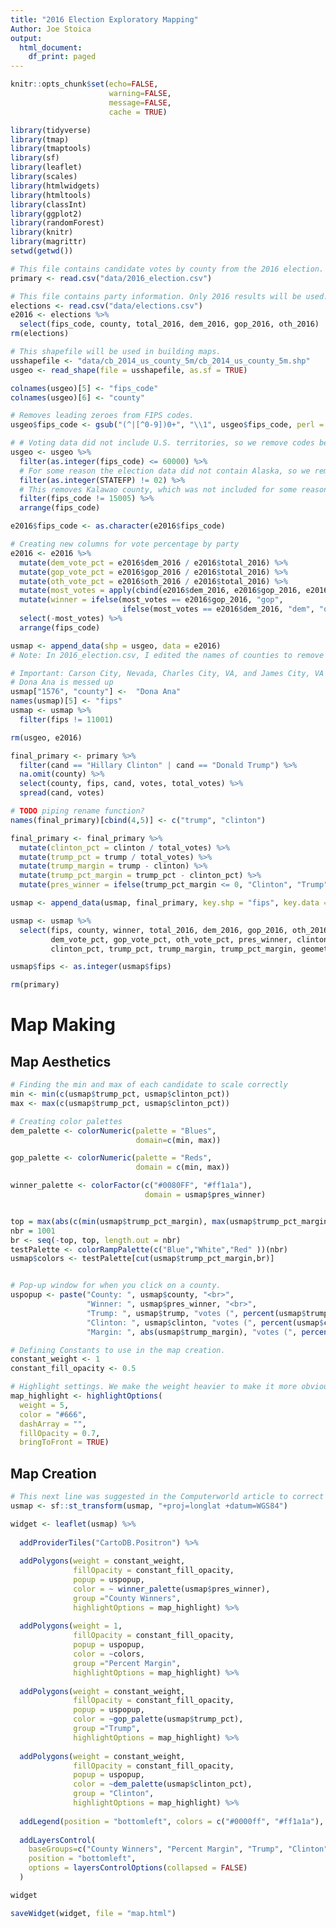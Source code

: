 ```yaml
---
title: "2016 Election Exploratory Mapping"
Author: Joe Stoica 
output:
  html_document:
    df_print: paged
---
```


```r
knitr::opts_chunk$set(echo=FALSE,
                      warning=FALSE,
                      message=FALSE,
                      cache = TRUE)

library(tidyverse)
library(tmap)
library(tmaptools)
library(sf)
library(leaflet)
library(scales)
library(htmlwidgets)
library(htmltools)
library(classInt)
library(ggplot2)
library(randomForest)
library(knitr)
library(magrittr)
setwd(getwd())
```

```r
# This file contains candidate votes by county from the 2016 election.
primary <- read.csv("data/2016_election.csv")

# This file contains party information. Only 2016 results will be used. 
elections <- read.csv("data/elections.csv") 
e2016 <- elections %>% 
  select(fips_code, county, total_2016, dem_2016, gop_2016, oth_2016)
rm(elections)

# This shapefile will be used in building maps. 
usshapefile <- "data/cb_2014_us_county_5m/cb_2014_us_county_5m.shp" 
usgeo <- read_shape(file = usshapefile, as.sf = TRUE)
```

```r
colnames(usgeo)[5] <- "fips_code" 
colnames(usgeo)[6] <- "county" 

# Removes leading zeroes from FIPS codes. 
usgeo$fips_code <- gsub("(^|[^0-9])0+", "\\1", usgeo$fips_code, perl = TRUE) 

# # Voting data did not include U.S. territories, so we remove codes below 60000.
usgeo <- usgeo %>%
  filter(as.integer(fips_code) <= 60000) %>%
  # For some reason the election data did not contain Alaska, so we remove it (Alaska FIPS start with 2).
  filter(as.integer(STATEFP) != 02) %>%
  # This removes Kalawao county, which was not included for some reason.
  filter(fips_code != 15005) %>%
  arrange(fips_code)

```

```r
e2016$fips_code <- as.character(e2016$fips_code) 

# Creating new columns for vote percentage by party
e2016 <- e2016 %>% 
  mutate(dem_vote_pct = e2016$dem_2016 / e2016$total_2016) %>% 
  mutate(gop_vote_pct = e2016$gop_2016 / e2016$total_2016) %>% 
  mutate(oth_vote_pct = e2016$oth_2016 / e2016$total_2016) %>% 
  mutate(most_votes = apply(cbind(e2016$dem_2016, e2016$gop_2016, e2016$oth_2016), 1, max)) %>% 
  mutate(winner = ifelse(most_votes == e2016$gop_2016, "gop",
                         ifelse(most_votes == e2016$dem_2016, "dem", "oth"))) %>% 
  select(-most_votes) %>% 
  arrange(fips_code)
```

```r
usmap <- append_data(shp = usgeo, data = e2016)
# Note: In 2016_election.csv, I edited the names of counties to remove "county" from the end of every county. I also removed "parish" and "city." When I get time I'll do this in R for reproduceability's sake

# Important: Carson City, Nevada, Charles City, VA, and James City, VA all need to keep "city"" in their name.
# Dona Ana is messed up
usmap["1576", "county"] <-  "Dona Ana"
names(usmap)[5] <- "fips"
usmap <- usmap %>% 
  filter(fips != 11001)

rm(usgeo, e2016)
```

```r
final_primary <- primary %>% 
  filter(cand == "Hillary Clinton" | cand == "Donald Trump") %>% 
  na.omit(county) %>% 
  select(county, fips, cand, votes, total_votes) %>% 
  spread(cand, votes) 

# TODO piping rename function?
names(final_primary)[cbind(4,5)] <- c("trump", "clinton")

final_primary <- final_primary %>% 
  mutate(clinton_pct = clinton / total_votes) %>% 
  mutate(trump_pct = trump / total_votes) %>% 
  mutate(trump_margin = trump - clinton) %>% 
  mutate(trump_pct_margin = trump_pct - clinton_pct) %>% 
  mutate(pres_winner = ifelse(trump_pct_margin <= 0, "Clinton", "Trump"))

usmap <- append_data(usmap, final_primary, key.shp = "fips", key.data = "fips")

usmap <- usmap %>% 
  select(fips, county, winner, total_2016, dem_2016, gop_2016, oth_2016, 
         dem_vote_pct, gop_vote_pct, oth_vote_pct, pres_winner, clinton, trump,
         clinton_pct, trump_pct, trump_margin, trump_pct_margin, geometry) 

usmap$fips <- as.integer(usmap$fips)

rm(primary)
```

# Map Making
## Map Aesthetics
```r
# Finding the min and max of each candidate to scale correctly
min <- min(c(usmap$trump_pct, usmap$clinton_pct))
max <- max(c(usmap$trump_pct, usmap$clinton_pct))

# Creating color palettes
dem_palette <- colorNumeric(palette = "Blues",
                            domain=c(min, max))

gop_palette <- colorNumeric(palette = "Reds",
                            domain = c(min, max))

winner_palette <- colorFactor(c("#0080FF", "#ff1a1a"),
                              domain = usmap$pres_winner)


top = max(abs(c(min(usmap$trump_pct_margin), max(usmap$trump_pct_margin))))
nbr = 1001
br <- seq(-top, top, length.out = nbr)
testPalette <- colorRampPalette(c("Blue","White","Red" ))(nbr)
usmap$colors <- testPalette[cut(usmap$trump_pct_margin,br)]


# Pop-up window for when you click on a county.
uspopup <- paste("County: ", usmap$county, "<br>",
                 "Winner: ", usmap$pres_winner, "<br>",
                 "Trump: ", usmap$trump, "votes (", percent(usmap$trump_pct), ") <br>",
                 "Clinton: ", usmap$clinton, "votes (", percent(usmap$clinton_pct), ") <br>",
                 "Margin: ", abs(usmap$trump_margin), "votes (", percent(abs(usmap$trump_pct_margin)), ")")

# Defining Constants to use in the map creation.
constant_weight <- 1
constant_fill_opacity <- 0.5

# Highlight settings. We make the weight heavier to make it more obvious when hovering over a county.
map_highlight <- highlightOptions(
  weight = 5,
  color = "#666",
  dashArray = "",
  fillOpacity = 0.7,
  bringToFront = TRUE)
```

## Map Creation
```r
# This next line was suggested in the Computerworld article to correct inconsistent datum.
usmap <- sf::st_transform(usmap, "+proj=longlat +datum=WGS84")

widget <- leaflet(usmap) %>%
  
  addProviderTiles("CartoDB.Positron") %>%
  
  addPolygons(weight = constant_weight,
              fillOpacity = constant_fill_opacity,
              popup = uspopup,
              color = ~ winner_palette(usmap$pres_winner),
              group ="County Winners",
              highlightOptions = map_highlight) %>%
  
  addPolygons(weight = 1,
              fillOpacity = constant_fill_opacity,
              popup = uspopup,
              color = ~colors,
              group ="Percent Margin",
              highlightOptions = map_highlight) %>%
  
  addPolygons(weight = constant_weight,
              fillOpacity = constant_fill_opacity, 
              popup = uspopup, 
              color = ~gop_palette(usmap$trump_pct),
              group ="Trump",
              highlightOptions = map_highlight) %>%
  
  addPolygons(weight = constant_weight,
              fillOpacity = constant_fill_opacity,
              popup = uspopup, 
              color = ~dem_palette(usmap$clinton_pct),
              group = "Clinton",
              highlightOptions = map_highlight) %>%
  
  addLegend(position = "bottomleft", colors = c("#0000ff", "#ff1a1a"), labels = c("Clinton", "Trump")) %>%
  
  addLayersControl(
    baseGroups=c("County Winners", "Percent Margin", "Trump", "Clinton"),
    position = "bottomleft",
    options = layersControlOptions(collapsed = FALSE)
  )

widget
```

```r
saveWidget(widget, file = "map.html")
```